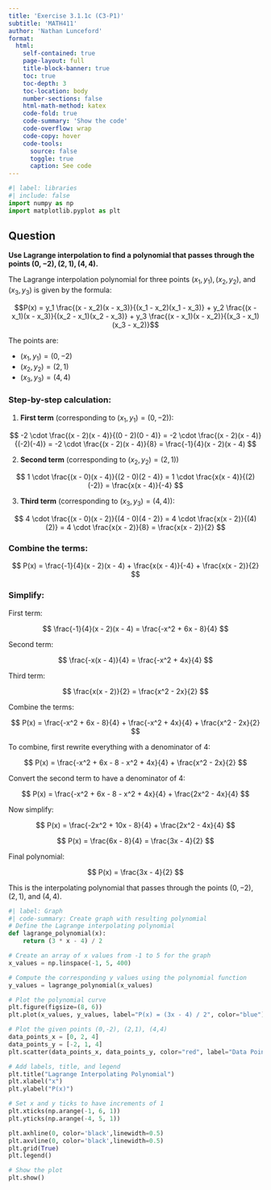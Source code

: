 ```yaml
---
title: 'Exercise 3.1.1c (C3-P1)'
subtitle: 'MATH411'
author: 'Nathan Lunceford'
format:
  html:
    self-contained: true
    page-layout: full
    title-block-banner: true
    toc: true
    toc-depth: 3
    toc-location: body
    number-sections: false
    html-math-method: katex
    code-fold: true
    code-summary: 'Show the code'
    code-overflow: wrap
    code-copy: hover
    code-tools:
      source: false
      toggle: true
      caption: See code
---
```


```python
#| label: libraries
#| include: false
import numpy as np
import matplotlib.pyplot as plt
```

## Question

**Use Lagrange interpolation to find a polynomial that passes through the points $(0, -2), (2, 1), (4, 4)$.**

The Lagrange interpolation polynomial for three points $(x_1, y_1), (x_2, y_2),$ and $(x_3, y_3)$ is given by the formula:

$$P(x) = y_1 \frac{(x - x_2)(x - x_3)}{(x_1 - x_2)(x_1 - x_3)} + y_2 \frac{(x - x_1)(x - x_3)}{(x_2 - x_1)(x_2 - x_3)} + y_3 \frac{(x - x_1)(x - x_2)}{(x_3 - x_1)(x_3 - x_2)}$$

The points are:

- $(x_1, y_1) = (0, -2)$
- $(x_2, y_2) = (2, 1)$
- $(x_3, y_3) = (4, 4)$

### Step-by-step calculation:

1. **First term** (corresponding to $(x_1, y_1) = (0, -2)$):

$$
-2 \cdot \frac{(x - 2)(x - 4)}{(0 - 2)(0 - 4)} = -2 \cdot \frac{(x - 2)(x - 4)}{(-2)(-4)} = -2 \cdot \frac{(x - 2)(x - 4)}{8} = \frac{-1}{4}(x - 2)(x - 4)
$$

2. **Second term** (corresponding to $(x_2, y_2) = (2, 1)$)

$$
1 \cdot \frac{(x - 0)(x - 4)}{(2 - 0)(2 - 4)} = 1 \cdot \frac{x(x - 4)}{(2)(-2)} = \frac{x(x - 4)}{-4}
$$

3. **Third term** (corresponding to $(x_3, y_3) = (4, 4)$):

$$
4 \cdot \frac{(x - 0)(x - 2)}{(4 - 0)(4 - 2)} = 4 \cdot \frac{x(x - 2)}{(4)(2)} = 4 \cdot \frac{x(x - 2)}{8} = \frac{x(x - 2)}{2}
$$

### Combine the terms:

$$
P(x) = \frac{-1}{4}(x - 2)(x - 4) + \frac{x(x - 4)}{-4} + \frac{x(x - 2)}{2}
$$

### Simplify:

First term:

$$
\frac{-1}{4}(x - 2)(x - 4) = \frac{-x^2 + 6x - 8}{4}
$$

Second term:

$$
\frac{-x(x - 4)}{4} = \frac{-x^2 + 4x}{4}
$$

Third term:

$$
\frac{x(x - 2)}{2} = \frac{x^2 - 2x}{2}
$$

Combine the terms:

$$
P(x) = \frac{-x^2 + 6x - 8}{4} + \frac{-x^2 + 4x}{4} + \frac{x^2 - 2x}{2}
$$

To combine, first rewrite everything with a denominator of 4:

$$
P(x) = \frac{-x^2 + 6x - 8 - x^2 + 4x}{4} + \frac{x^2 - 2x}{2}
$$

Convert the second term to have a denominator of 4:

$$
P(x) = \frac{-x^2 + 6x - 8 - x^2 + 4x}{4} + \frac{2x^2 - 4x}{4}
$$

Now simplify:

$$
P(x) = \frac{-2x^2 + 10x - 8}{4} + \frac{2x^2 - 4x}{4}
$$

$$
P(x) = \frac{6x - 8}{4} = \frac{3x - 4}{2}
$$

Final polynomial:

$$
P(x) = \frac{3x - 4}{2}
$$

This is the interpolating polynomial that passes through the points $(0, -2)$, $(2, 1)$, and $(4, 4)$.

```python
#| label: Graph
#| code-summary: Create graph with resulting polynomial
# Define the Lagrange interpolating polynomial
def lagrange_polynomial(x):
    return (3 * x - 4) / 2

# Create an array of x values from -1 to 5 for the graph
x_values = np.linspace(-1, 5, 400)

# Compute the corresponding y values using the polynomial function
y_values = lagrange_polynomial(x_values)

# Plot the polynomial curve
plt.figure(figsize=(8, 6))
plt.plot(x_values, y_values, label="P(x) = (3x - 4) / 2", color="blue")

# Plot the given points (0,-2), (2,1), (4,4)
data_points_x = [0, 2, 4]
data_points_y = [-2, 1, 4]
plt.scatter(data_points_x, data_points_y, color="red", label="Data Points", zorder=5)

# Add labels, title, and legend
plt.title("Lagrange Interpolating Polynomial")
plt.xlabel("x")
plt.ylabel("P(x)")

# Set x and y ticks to have increments of 1
plt.xticks(np.arange(-1, 6, 1))
plt.yticks(np.arange(-4, 5, 1))

plt.axhline(0, color='black',linewidth=0.5)
plt.axvline(0, color='black',linewidth=0.5)
plt.grid(True)
plt.legend()

# Show the plot
plt.show()
```
